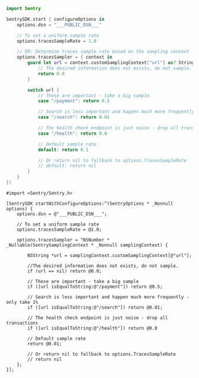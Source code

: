 ```swift {tabTitle:"Swift"}
import Sentry

SentrySDK.start { configureOptions in
    options.dsn = "___PUBLIC_DSN___"

    // To set a uniform sample rate
    options.tracesSampleRate = 1.0

    // OR: Determine traces sample rate based on the sampling context
    options.tracesSampler = { context in
        guard let url = context.customSamplingContext["url"] as? String else {
            // The desired information does not exists, do not sample.
            return 0.0
        }

        switch url {
            // These are important - take a big sample
            case "/payment": return 0.5

            // Search is less important and happen much more frequently - only take 1%
            case "/search": return 0.01

            // The health check endpoint is just noise - drop all transactions
            case "/health": return 0.0

            // Default sample rate
            default: return 0.1

            // Or return nil to fallback to options.TracesSampleRate
            // default: return nil
        }
    }
})
```

```objc {tabTitle:"Objective-C"}
#import <Sentry/Sentry.h>

[SentrySDK startWithConfigureOptions:^(SentryOptions * _Nonnull options) {
    options.dsn = @"___PUBLIC_DSN___";

    // To set a uniform sample rate
    options.tracesSampleRate = @1.0;

    options.tracesSampler = ^NSNumber * _Nullable(SentrySamplingContext * _Nonnull samplingContext) {

        NSString *url = samplingContext.customSamplingContext[@"url"];

        //The desired information does not exists, do not sample.
        if (url == nil) return @0.0;

        // These are important - take a big sample
        if ([url isEqualToString:@"/payment"]) return @0.5;

        // Search is less important and happen much more frequently - only take 1%
        if ([url isEqualToString:@"/search"]) return @0.01;

        // The health check endpoint is just noise - drop all transactions
        if ([url isEqualToString:@"/health"]) return @0.0

        // Default sample rate
        return @0.01;

        // Or return nil to fallback to options.TracesSampleRate
        // return nil
    };
}];
```
